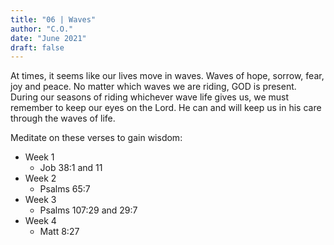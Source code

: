 ```yaml
---
title: "06 | Waves"
author: "C.O."
date: "June 2021"
draft: false
---
```


At times, it seems like our lives move in waves. Waves of hope, sorrow, fear, joy and peace.  No matter which waves we are riding, GOD is present. During our seasons of riding whichever wave life gives us, we must remember to keep our eyes on the Lord. He can and will keep us in his care through the waves of life.

Meditate on these verses to gain wisdom:

-   Week 1
    -   Job 38:1 and 11
-   Week 2
    -   Psalms 65:7
-   Week 3
    -   Psalms 107:29 and 29:7
-   Week 4
    -   Matt 8:27